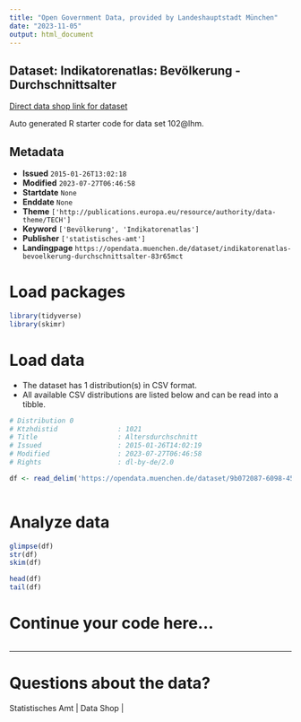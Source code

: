 ```yaml
---
title: "Open Government Data, provided by Landeshauptstadt München"
date: "2023-11-05"
output: html_document
---
```


## Dataset: Indikatorenatlas: Bevölkerung - Durchschnittsalter

[Direct data shop link for dataset](https://opendata.muenchen.de/dataset/indikatorenatlas-bevoelkerung-durchschnittsalter-83r65mct)

Auto generated R starter code for data set 102@lhm.

## Metadata

- **Issued** `2015-01-26T13:02:18`
- **Modified** `2023-07-27T06:46:58`
- **Startdate** `None`
- **Enddate** `None`
- **Theme** `['http://publications.europa.eu/resource/authority/data-theme/TECH']`
- **Keyword** `['Bevölkerung', 'Indikatorenatlas']`
- **Publisher** `['statistisches-amt']`
- **Landingpage** `https://opendata.muenchen.de/dataset/indikatorenatlas-bevoelkerung-durchschnittsalter-83r65mct`


# Load packages

```r

library(tidyverse)
library(skimr)

```

# Load data

-   The dataset has 1 distribution(s) in CSV format.
-   All available CSV distributions are listed below and can be read into a tibble.

```r

# Distribution 0
# Ktzhdistid               : 1021
# Title                    : Altersdurchschnitt
# Issued                   : 2015-01-26T14:02:19
# Modified                 : 2023-07-27T06:46:58
# Rights                   : dl-by-de/2.0

df <- read_delim('https://opendata.muenchen.de/dataset/9b072087-6098-4558-b221-01e7d119b512/resource/9177f886-7341-49d2-9bfa-15d4d8631327/download/indikat_bevoelkerung_durchschnittsalter_240723.csv')



```

# Analyze data

```r

glimpse(df)
str(df)
skim(df)

head(df)
tail(df)

```

# Continue your code here...

```r

```

------------------------------------------------------------------------

# Questions about the data?

Statistisches Amt | Data Shop | 
